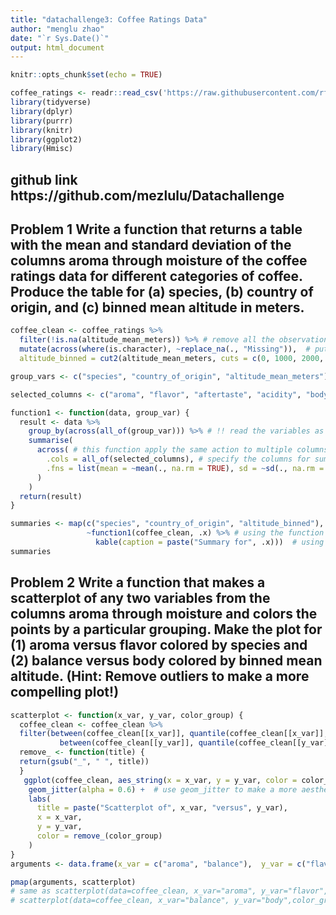 ```yaml
---
title: "datachallenge3: Coffee Ratings Data"
author: "menglu zhao"
date: "`r Sys.Date()`"
output: html_document
---
```


```r
knitr::opts_chunk$set(echo = TRUE)
```

```r
coffee_ratings <- readr::read_csv('https://raw.githubusercontent.com/rfordatascience/tidytuesday/master/data/2020/2020-07-07/coffee_ratings.csv')
library(tidyverse)
library(dplyr)
library(purrr)
library(knitr)
library(ggplot2)
library(Hmisc)
```
## github link https://github.com/mezlulu/Datachallenge

## Problem 1 Write a function that returns a table with the mean and standard deviation of the columns aroma through moisture of the coffee ratings data for different categories of coffee. Produce the table for (a) species, (b) country of origin, and (c) binned mean altitude in meters.

```r
coffee_clean <- coffee_ratings %>%
  filter(!is.na(altitude_mean_meters)) %>% # remove all the observation that dont have the altitude_mean_meters
  mutate(across(where(is.character), ~replace_na(., "Missing")),  # putting a 'Missing' for NAs
  altitude_binned = cut2(altitude_mean_meters, cuts = c(0, 1000, 2000, 3000, 4000)))  # binning the variable mean altitude by 1000 meters using cut2

group_vars <- c("species", "country_of_origin", "altitude_mean_meters") # these are the variables that we are interested in, and we want to generate a table for these variable.

selected_columns <- c("aroma", "flavor", "aftertaste", "acidity", "body", "balance", "uniformity", "clean_cup", "sweetness", "cupper_points", "moisture") # these are the variable that we want the mean and standard deviation of.

function1 <- function(data, group_var) {
  result <- data %>%
    group_by(across(all_of(group_var))) %>% # !! read the variables as column
    summarise(
      across( # this function apply the same action to multiple columns
        .cols = all_of(selected_columns), # specify the columns for summary
        .fns = list(mean = ~mean(., na.rm = TRUE), sd = ~sd(., na.rm = TRUE)) # a list of functions we want to use, in this case we want mean and standard deviation.
      )
    )
  return(result)
}

summaries <- map(c("species", "country_of_origin", "altitude_binned"), # these are the variables that we are interested in, and we want to generate a table for these variable.
                 ~function1(coffee_clean, .x) %>% # using the function we create
                   kable(caption = paste("Summary for", .x)))  # using kable to create tables
summaries
```

## Problem 2 Write a function that makes a scatterplot of any two variables from the columns aroma through moisture and colors the points by a particular grouping. Make the plot for (1) aroma versus flavor colored by species and (2) balance versus body colored by binned mean altitude. (Hint: Remove outliers to make a more compelling plot!)

```r
scatterplot <- function(x_var, y_var, color_group) {
  coffee_clean <- coffee_clean %>%
  filter(between(coffee_clean[[x_var]], quantile(coffee_clean[[x_var]], 0.05), quantile(coffee_clean[[x_var]], 0.95)),
           between(coffee_clean[[y_var]], quantile(coffee_clean[[y_var]], 0.05), quantile(coffee_clean[[y_var]], 0.95))) # avoid the outliers
  remove_ <- function(title) {
  return(gsub("_", " ", title))
  }
   ggplot(coffee_clean, aes_string(x = x_var, y = y_var, color = color_group)) + # plots two variables from a data frame and colors by group
    geom_jitter(alpha = 0.6) +  # use geom_jitter to make a more aesthetically plot
    labs(
      title = paste("Scatterplot of", x_var, "versus", y_var),
      x = x_var,
      y = y_var,
      color = remove_(color_group)
    ) 
}
arguments <- data.frame(x_var = c("aroma", "balance"),  y_var = c("flavor", "body"), color_group = c("species", "altitude_binned")) # parameters for the two plots.

pmap(arguments, scatterplot) 
# same as scatterplot(data=coffee_clean, x_var="aroma", y_var="flavor",color_group= "species")
# scatterplot(data=coffee_clean, x_var="balance", y_var="body",color_group= "altitude_binned") but now using a pmap functions to iterate over a list of function arguments
```

